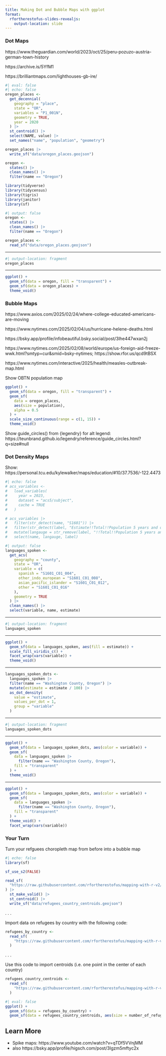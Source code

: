 ```yaml
---
title: Making Dot and Bubble Maps with ggplot
format:
  rfortherestofus-slides-revealjs:
    output-location: slide
---
```


### Dot Maps

::: {.notes}
https://www.theguardian.com/world/2023/oct/25/peru-pozuzo-austria-german-town-history

https://archive.is/5YfM1

https://brilliantmaps.com/lighthouses-gb-ire/
:::

```r
#| eval: false
#| echo: false
oregon_places <-
  get_decennial(
    geography = "place",
    state = "OR",
    variables = "P1_001N",
    geometry = TRUE,
    year = 2020
  ) |>
  st_centroid() |>
  select(NAME, value) |>
  set_names("name", "population", "geometry")

oregon_places |>
  write_sf("data/oregon_places.geojson")

oregon <-
  states() |>
  clean_names() |>
  filter(name == "Oregon")
```

```r
library(tidyverse)
library(tidycensus)
library(tigris)
library(janitor)
library(sf)
```

```r
#| output: false
oregon <-
  states() |>
  clean_names() |>
  filter(name == "Oregon")

oregon_places <-
  read_sf("data/oregon_places.geojson")
```

---

```r
#| output-location: fragment
oregon_places
```

---

```r
ggplot() +
  geom_sf(data = oregon, fill = "transparent") +
  geom_sf(data = oregon_places) +
  theme_void()
```

### Bubble Maps

::: {.notes}
https://www.axios.com/2025/02/24/where-college-educated-americans-are-moving

https://www.nytimes.com/2025/02/04/us/hurricane-helene-deaths.html

https://bsky.app/profile/infobeautiful.bsky.social/post/3lhe447wxan2j

https://www.nytimes.com/2025/02/08/world/europe/us-foreign-aid-freeze-wwk.html?smtyp=cur&smid=bsky-nytimes; https://show.rfor.us/qcd9tBSX

https://www.nytimes.com/interactive/2025/health/measles-outbreak-map.html

Show OBTN population map
:::

```r
ggplot() +
  geom_sf(data = oregon, fill = "transparent") +
  geom_sf(
    data = oregon_places,
    aes(size = population),
    alpha = 0.5
  ) +
  scale_size_continuous(range = c(1, 15)) +
  theme_void()
```

::: {.notes}
Show guide_circles() from {legendry} for alt legend: https://teunbrand.github.io/legendry/reference/guide_circles.html?q=size#null
:::


### Dot Density Maps

::: {.notes}
Show: https://personal.tcu.edu/kylewalker/maps/education/#10/37.7536/-122.4473
:::

```r
#| echo: false
# acs_variables <-
#   load_variables(
#     year = 2023,
#     dataset = "acs5/subject",
#     cache = TRUE
#   )

# acs_variables |>
#   filter(str_detect(name, "S1601")) |>
#   filter(str_detect(label, "Estimate!!Total!!Population 5 years and over!!SPEAK A LANGUAGE OTHER THAN ENGLISH!!")) |>
#   mutate(langauge = str_remove(label, "!!Total!!Population 5 years and over!!SPEAK A LANGUAGE OTHER THAN ENGLISH!!")) |>
#   select(name, langauge, label)
```

```r
#| output: false
languages_spoken <-
  get_acs(
    geography = "county",
    state = "OR",
    variable = c(
      spanish = "S1601_C01_004",
      other_indo_european = "S1601_C01_008",
      asian_pacific_islander = "S1601_C01_012",
      other = "S1601_C01_016"
    ),
    geometry = TRUE
  ) |>
  clean_names() |>
  select(variable, name, estimate)
```

---

```r
#| output-location: fragment
languages_spoken
```

---

```r
ggplot() +
  geom_sf(data = languages_spoken, aes(fill = estimate)) +
  scale_fill_viridis_c() +
  facet_wrap(vars(variable)) +
  theme_void()
```

---

```r
languages_spoken_dots <-
  languages_spoken |>
  filter(name == "Washington County, Oregon") |>
  mutate(estimate = estimate / 100) |>
  as_dot_density(
    value = "estimate",
    values_per_dot = 1,
    group = "variable"
  )
```

---

```r
#| output-location: fragment
languages_spoken_dots
```

---

```r
ggplot() +
  geom_sf(data = languages_spoken_dots, aes(color = variable)) +
  geom_sf(
    data = languages_spoken |>
      filter(name == "Washington County, Oregon"),
    fill = "transparent"
  ) +
  theme_void()
```

---

```r
ggplot() +
  geom_sf(data = languages_spoken_dots, aes(color = variable)) +
  geom_sf(
    data = languages_spoken |>
      filter(name == "Washington County, Oregon"),
    fill = "transparent"
  ) +
  theme_void() +
  facet_wrap(vars(variable))
```

### Your Turn {.your-turn}

Turn your refguees choropleth map from before into a bubble map

```r
#| echo: false
library(sf)

sf_use_s2(FALSE)

read_sf(
  "https://raw.githubusercontent.com/rfortherestofus/mapping-with-r-v2/refs/heads/main/data/refugees.geojson"
) |>
  st_make_valid() |> 
  st_centroid() |>
  write_sf("data/refugees_country_centroids.geojson")
```

. . .

Import data on refugees by country with the following code:
```r
refugees_by_country <-
  read_sf(
    "https://raw.githubusercontent.com/rfortherestofus/mapping-with-r-v2/refs/heads/main/data/refugees.geojson"
  )
```

. . .

Use this code to import centroids (i.e. one point in the center of each country)

```r
refugees_country_centroids <-
  read_sf(
    "https://raw.githubusercontent.com/rfortherestofus/mapping-with-r-v2/refs/heads/main/data/refugees_country_centroids.geojson"
  )
```

::: {.notes}
```r
#| eval: false
ggplot() +
  geom_sf(data = refugees_by_country) +
  geom_sf(data = refugees_country_centroids, aes(size = number_of_refugees))
```
:::


## Learn More

- Spike maps: https://www.youtube.com/watch?v=qTDf5VVnjMM 
- also https://bsky.app/profile/higsch.com/post/3lgzm5mftyc2x